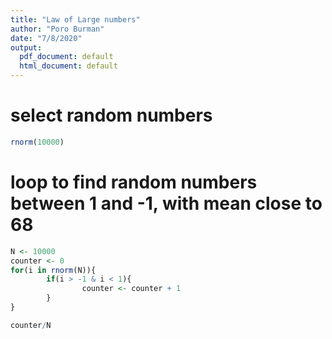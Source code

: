 ```yaml
---
title: "Law of Large numbers"
author: "Poro Burman"
date: "7/8/2020"
output:
  pdf_document: default
  html_document: default
---
```


# select random numbers
```r
rnorm(10000)
```

# loop to find random numbers between 1 and -1, with mean close to 68
```r
N <- 10000
counter <- 0
for(i in rnorm(N)){
        if(i > -1 & i < 1){
                counter <- counter + 1
        }
}

counter/N
```

